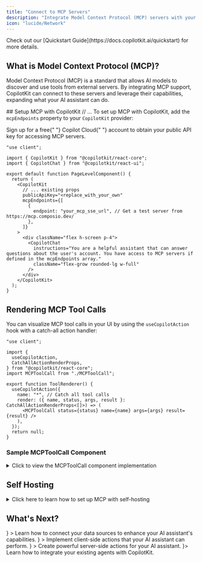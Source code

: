 ```yaml
---
title: "Connect to MCP Servers"
description: "Integrate Model Context Protocol (MCP) servers with your existing React application for enhanced AI capabilities"
icon: "lucide/Network"
---
```


<Callout type="info" title="Are you new to CopilotKit?">
  Check out our [Quickstart Guide](https://docs.copilotkit.ai/quickstart) for
  more details.
</Callout>

## What is Model Context Protocol (MCP)?

Model Context Protocol (MCP) is a standard that allows AI models to discover and use tools from external servers. By integrating MCP support, CopilotKit can connect to these servers and leverage their capabilities, expanding what your AI assistant can do.

<Steps>
<Step>
## Setup MCP with CopilotKit
</Step>
// ...
</Steps

To set up MCP with CopilotKit, add the `mcpEndpoints` property to your `CopilotKit` provider:

<Callout type="info" title="Get a Public API Key">
  Sign up for a free{" "}
  <LinkToCopilotCloud asButton={false}>Copilot Cloud</LinkToCopilotCloud>{" "}
  account to obtain your public API key for accessing MCP servers.
</Callout>

```tsx
"use client";

import { CopilotKit } from "@copilotkit/react-core";
import { CopilotChat } from "@copilotkit/react-ui";

export default function PageLevelComponent() {
  return (
    <CopilotKit
      // ... existing props
      publicApiKey="<replace_with_your_own"
      mcpEndpoints={[
        {
          endpoint: "your_mcp_sse_url", // Get a test server from https://mcp.composio.dev/
        },
      ]}
    >
      <div className="flex h-screen p-4">
        <CopilotChat
          instructions="You are a helpful assistant that can answer questions about the user's account. You have access to MCP servers if defined in the mcpEndpoints array."
          className="flex-grow rounded-lg w-full"
        />
      </div>
    </CopilotKit>
  );
}
```

## Rendering MCP Tool Calls

You can visualize MCP tool calls in your UI by using the `useCopilotAction` hook with a catch-all action handler:

```tsx
"use client";

import {
  useCopilotAction,
  CatchAllActionRenderProps,
} from "@copilotkit/react-core";
import MCPToolCall from "./MCPToolCall";

export function ToolRenderer() {
  useCopilotAction({
    name: "*", // Catch all tool calls
    render: ({ name, status, args, result }: CatchAllActionRenderProps<[]>) => (
      <MCPToolCall status={status} name={name} args={args} result={result} />
    ),
  });
  return null;
}
```

### Sample MCPToolCall Component

<details>
<summary>Click to view the MCPToolCall component implementation</summary>

```tsx
"use client";

import * as React from "react";

interface ToolCallProps {
  status: "complete" | "inProgress" | "executing";
  name?: string;
  args?: any;
  result?: any;
}

export default function MCPToolCall({
  status,
  name = "",
  args,
  result,
}: ToolCallProps) {
  const [isOpen, setIsOpen] = React.useState(false);

  // Format string with proper line breaks and quotes
  const formatContent = (str: string): string => {
    const text = typeof str !== "string" ? JSON.stringify(str, null, 2) : str;
    return text
      .replace(/\\n/g, "\n")
      .replace(/\\t/g, "\t")
      .replace(/\\"/g, '"')
      .replace(/\\\\/g, "\\");
  };

  // Format arguments and results
  const formattedArgs = React.useMemo(() => {
    if (!args) return "";
    return formatContent(
      typeof args === "object" ? JSON.stringify(args, null, 2) : args
    );
  }, [args]);

  const formattedResult = React.useMemo(() => {
    if (!result) return "";

    if (typeof result === "object" && result?.error?.message) {
      const copy = { ...result };
      copy.error = { ...copy.error };
      copy.error.message = formatContent(copy.error.message);
      return formatContent(JSON.stringify(copy, null, 2));
    }

    return formatContent(
      typeof result === "object" ? JSON.stringify(result, null, 2) : result
    );
  }, [result]);

  return (
    <div className="bg-[#1e2738] rounded-lg overflow-hidden w-full">
      <div
        className="p-3 flex items-center cursor-pointer"
        onClick={() => setIsOpen(!isOpen)}
      >
        <div className="min-w-0 flex-grow overflow-hidden">
          <span className="text-white text-sm">{name || "MCP Tool Call"}</span>
        </div>
        <div className="ml-auto">
          <div
            className={`w-2 h-2 rounded-full ${
              status === "complete"
                ? "bg-green-500"
                : status === "inProgress" || status === "executing"
                ? "bg-blue-500 animate-pulse"
                : ""
            }`}
          />
        </div>
      </div>

      {isOpen && (
        <div className="px-4 pb-4 text-gray-300 font-mono text-xs">
          {args && (
            <div className="mb-4">
              <div className="text-gray-400 mb-2">Parameters:</div>
              <pre className="whitespace-pre-wrap max-h-[200px] overflow-auto bg-transparent">
                {formattedArgs}
              </pre>
            </div>
          )}

          {status === "complete" && result && (
            <div>
              <div className="text-gray-400 mb-2">Result:</div>
              <pre className="whitespace-pre-wrap max-h-[200px] overflow-auto bg-transparent">
                {formattedResult}
              </pre>
            </div>
          )}
        </div>
      )}
    </div>
  );
}
```

</details>

## Self Hosting

<details>
<summary>Click here to learn how to set up MCP with self-hosting</summary>
<Callout type="info" title="Self Hosting vs Copilot Cloud">
  The Copilot Runtime is the back-end component of CopilotKit, handling the communication with LLM, message history, state and more. You may choose to self-host the Copilot Runtime, or use <LinkToCopilotCloud asButton={false}> Copilot Cloud (recommended). </LinkToCopilotCloud> Learn more about self-hosting in our [Self Hosting Guide](/guides/self-hosting).
</Callout>

Configure your CopilotKit self-hosted runtime to handle MCP server(s) (this example uses Next.js App Router):

```tsx
import {
  CopilotRuntime,
  OpenAIAdapter,
  copilotRuntimeNextJSAppRouterEndpoint,
} from "@copilotkit/runtime";
import { experimental_createMCPClient } from "ai";

import { NextRequest } from "next/server";

const serviceAdapter = new OpenAIAdapter();

const runtime = new CopilotRuntime({
  createMCPClient: async (config) => {
    return await experimental_createMCPClient({
      transport: {
        type: "sse",
        url: config.endpoint,
        headers: config.apiKey
          ? { Authorization: `Bearer ${config.apiKey}` }
          : undefined,
      },
    });
  },
});

export const POST = async (req: NextRequest) => {
  const { handleRequest } = copilotRuntimeNextJSAppRouterEndpoint({
    runtime,
    serviceAdapter,
    endpoint: "/api/copilotkit",
  });

  return handleRequest(req);
};
```

</details>

## What's Next?


<Cards>
  <Card
    title="Connect Your Data"
    href="/guides/connect-your-data/frontend"
    icon={<Database />}
  >
    Learn how to connect your data sources to enhance your AI assistant's
    capabilities.
  </Card>
  <Card
    title="Frontend Actions"
    href="/coagents/frontend-actions"
    icon={<Code />}
  >
    Implement client-side actions that your AI assistant can perform.
  </Card>
  <Card
    title="Backend Actions"
    href="/guides/backend-actions"
    icon={<Server />}
  >
    Create powerful server-side actions for your AI assistant.
  </Card>
  <Card title="Bring Your Agent" href="/coagents" icon={<Bot />}>
    Learn how to integrate your existing agents with CopilotKit.
  </Card>
</Cards>
